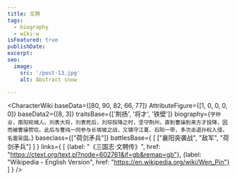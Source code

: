 ```yaml
---
title: 文聘
tags:
  - biography
  - wiki-w
isFeatured: true
publishDate:
excerpt:
seo:
  image:
    src: '/post-13.jpg'
    alt: Abstract snow

---
```



<CharacterWiki
  baseData={[80, 90, 82, 66, 77]}
  AttributeFigure={[1, 0, 0, 0, 0]}
  baseData2={[8, 3]}
  traitsBase={['荆扬', '将才', '铁壁']}
  biography={`字仲业，南阳宛城人。刘表大将，刘表死后，刘琮投降之时，坚守荆州，直到曹操到来方才投降，因而被曹操赞叹。此后与曹纯一同参与长坂坡之战，又镇守江夏、石阳一带，多次击退孙权入侵，名震吴国。`}
  baseclass={["荷剑矛兵"]}
  battlesBase={
    [
      ["襄阳突袭战", "敌军", "荷剑矛兵"]
    ]
  }
  links={
    [
      {label: "《三国志·文聘传》", href: "https://ctext.org/text.pl?node=602761&if=gb&remap=gb"},
      {label: "Wikipedia - English Version", href: "https://en.wikipedia.org/wiki/Wen_Pin"}
    ]
  }
/>
